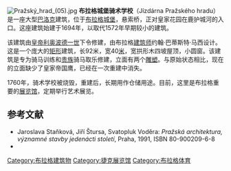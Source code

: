 {{Expand|time=2013-02-15T03:38:04+00:00 }}
[[File:Pražský_hrad_(05).jpg|thumb]]
'''布拉格城堡骑术学校'''（Jízdárna Pražského hradu）是一座大型[[巴洛克|巴洛克]]建筑，位于[[布拉格城堡|布拉格城堡]]，悬索桥，正对皇家花园在鹿护城河的入口。这座建筑始建于1694年，以取代1572年早期较小的建筑。

该建筑由[[皇帝|皇帝]][[利奥波德一世|利奥波德一世]]下令修建，由布拉格[[建筑师|建筑师]]约翰·巴蒂斯特·马西设计。这是一个庞大的[[矩形|矩形]]建筑，长92米，宽40[[米_(单位)|米]]，宽拱形木四坡屋顶，小圆窗。该建筑是专为骑马训练和[[贵族|贵族]]骑马取乐修建，立面有两个[[雕塑|雕塑]]。与原始状态相比，现在的立面缺少了皇家帝国鹰，已经在一次重建中消失。

1760年，骑术学校被烧毁，重建后，长期用作仓储用途。目前，这里是布拉格重要的[[展览馆|展览馆]]，定期举行艺术展览。

== 参考文献 ==
{{commonscat|Prague Castle Riding School}}
* Jaroslava Staňková, Jiří Štursa, Svatopluk Voděra: ''Pražská architektura, významné stavby jedenácti století'', Praha, 1991, ISBN 80-900209-6-8
*{{cite book
 |author       = Eduard Herold
 |year         = 1884
 |title        = Malebné cesty po Praze : Královský hrad pražský
 |publisher    = Grégr
 |location     = Praha
 |url          = http://kramerius.mlp.cz/kramerius/MShowPageDoc.do?id=332549&mcp=&s=jpg&author=Herold_Eduard
 |chapter      = Jízárny
 |pages        = 401-403
 |access-date  = 2011-03-10
 |archive-url  = https://web.archive.org/web/20140307235650/http://kramerius.mlp.cz/kramerius/MShowPageDoc.do?id=332549&mcp=&s=jpg&author=Herold_Eduard
 |archive-date = 2014-03-07
 |dead-url     = yes
}}

[[Category:布拉格建筑物|Category:布拉格建筑物]] 
[[Category:捷克展览馆|Category:捷克展览馆]] 
[[Category:布拉格体育|Category:布拉格体育]]